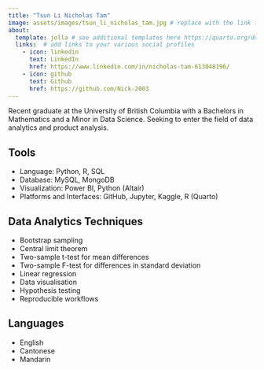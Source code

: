 ```yaml
---
title: "Tsun Li Nicholas Tam"
image: assets/images/tsun_li_nicholas_tam.jpg # replace with the link to your headshot
about:
  template: jolla # see additional templates here https://quarto.org/docs/websites/website-about.html
  links:  # add links to your various social profiles
    - icon: linkedin
      text: LinkedIn
      href: https://www.linkedin.com/in/nicholas-tam-613048196/
    - icon: github
      text: Github
      href: https://github.com/Nick-2003
---
```


Recent graduate at the University of British Columbia with a Bachelors in Mathematics and a Minor in Data Science. Seeking to enter the field of data analytics and product analysis.

## Tools
- Language: Python, R, SQL
- Database: MySQL, MongoDB
- Visualization: Power BI, Python (Altair)
- Platforms and Interfaces: GitHub, Jupyter, Kaggle, R (Quarto)

## Data Analytics Techniques
- Bootstrap sampling
- Central limit theorem
- Two-sample t-test for mean differences
- Two-sample F-test for differences in standard deviation
- Linear regression
- Data visualisation
- Hypothesis testing
- Reproducible workflows

## Languages
- English
- Cantonese
- Mandarin